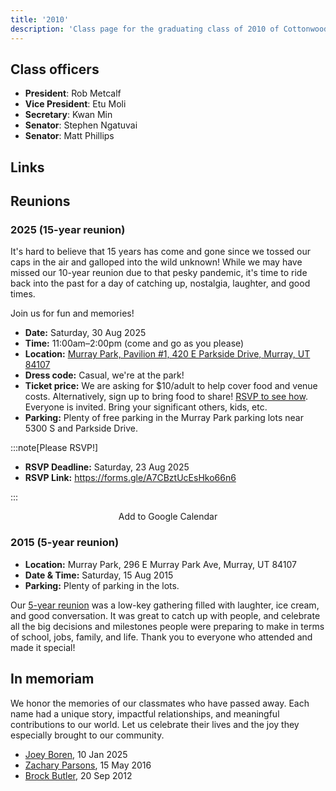 ```yaml
---
title: '2010'
description: 'Class page for the graduating class of 2010 of Cottonwood High School.'
---
```


## Class officers

- **President**: Rob Metcalf
- **Vice President**: Etu Moli
- **Secretary**: Kwan Min
- **Senator**: Stephen Ngatuvai
- **Senator**: Matt Phillips

## Links


<CardGrid>
  <LinkCard
    title="Class of '10 Facebook"
    href="https://www.facebook.com/groups/1593435567598968"
    description="Public group, everyone welcome to join!"
  />
</CardGrid>

## Reunions

### 2025 (15-year reunion)
<Badge text="upcoming" variant="success"/>

It's hard to believe that 15 years has come and gone since we tossed our caps in the air and galloped into the wild unknown!
While we may have missed our 10-year reunion due to that pesky pandemic, it's time to ride back into the past for a day of catching up, nostalgia, laughter, and good times.

Join us for fun and memories!

- **Date:** Saturday, 30 Aug 2025
- **Time:** 11:00am–2:00pm (come and go as you please)
- **Location:** [Murray Park, Pavilion #1, 420 E Parkside Drive, Murray, UT 84107](https://maps.app.goo.gl/Z8MqSKSYZMC5c2eJ7)
- **Dress code:** Casual, we're at the park!
- **Ticket price:** We are asking for $10/adult to help cover food and venue costs. Alternatively, sign up to bring food to share! [RSVP to see how](https://forms.gle/A7CBztUcEsHko66n6). Everyone is invited. Bring your significant others, kids, etc.
- **Parking:** Plenty of free parking in the Murray Park parking lots near 5300 S and Parkside Drive.

:::note[Please RSVP!]

  - **RSVP Deadline:** Saturday, 23 Aug 2025
  - **RSVP Link:** https://forms.gle/A7CBztUcEsHko66n6

:::

<div style="text-align: center">
  <LinkButton
    href="https://www.google.com/calendar/render?action=TEMPLATE&text=Cottonwood%2015-yr%20Reunion&dates=20250830T170000Z/20250830T200000Z&details=See%20https://alumni.cottonwoodhigh.school/classes/2010/%232025-15-year-reunion-&location=Murray%20Park,%20Pavilion%20%231,%20420%20E%20Parkside%20Drive,%20Murray,%20UT%2084107"
  >
    Add to Google Calendar
  </LinkButton>
</div>


### 2015 (5-year reunion)

- **Location:** Murray Park, 296 E Murray Park Ave, Murray, UT 84107
- **Date & Time:** Saturday, 15 Aug 2015
- **Parking:** Plenty of parking in the lots.

Our [5-year reunion](https://www.facebook.com/share/p/19p26KU8Kz/) was a low-key gathering filled with laughter, ice cream, and good conversation.
It was great to catch up with people, and celebrate all the big decisions and milestones people were preparing to make in terms of school, jobs, family, and life.
Thank you to everyone who attended and made it special!

## In memoriam

We honor the memories of our classmates who have passed away.
Each name had a unique story, impactful relationships, and meaningful contributions to our world.
Let us celebrate their lives and the joy they especially brought to our community.

* [Joey Boren](https://www.hullingermortuary.com/obituaries/joey-boren), 10 Jan 2025
* [Zachary Parsons](https://www.legacy.com/us/obituaries/saltlaketribune/name/zachary-parsons-obituary?id=17442212), 15 May 2016
* [Brock Butler](https://www.legacy.com/us/obituaries/saltlaketribune/name/brock-butler-obituary?id=14806477), 20 Sep 2012
